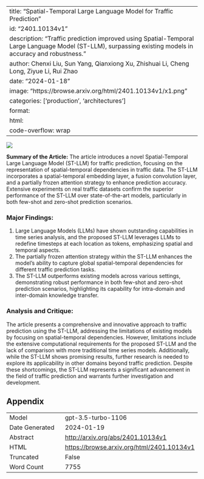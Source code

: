 
---
title: "Spatial-Temporal Large Language Model for Traffic Prediction"
id: "2401.10134v1"
description: "Traffic prediction improved using Spatial-Temporal Large Language Model (ST-LLM), surpassing existing models in accuracy and robustness."
author: Chenxi Liu, Sun Yang, Qianxiong Xu, Zhishuai Li, Cheng Long, Ziyue Li, Rui Zhao
date: "2024-01-18"
image: "https://browse.arxiv.org/html/2401.10134v1/x1.png"
categories: ['production', 'architectures']
format:
  html:
    code-overflow: wrap
---

![](https://browse.arxiv.org/html/2401.10134v1/x1.png)

**Summary of the Article:**
The article introduces a novel Spatial-Temporal Large Language Model (ST-LLM) for traffic prediction, focusing on the representation of spatial-temporal dependencies in traffic data. The ST-LLM incorporates a spatial-temporal embedding layer, a fusion convolution layer, and a partially frozen attention strategy to enhance prediction accuracy. Extensive experiments on real traffic datasets confirm the superior performance of the ST-LLM over state-of-the-art models, particularly in both few-shot and zero-shot prediction scenarios.

### Major Findings:
1. Large Language Models (LLMs) have shown outstanding capabilities in time series analysis, and the proposed ST-LLM leverages LLMs to redefine timesteps at each location as tokens, emphasizing spatial and temporal aspects.
2. The partially frozen attention strategy within the ST-LLM enhances the model's ability to capture global spatial-temporal dependencies for different traffic prediction tasks.
3. The ST-LLM outperforms existing models across various settings, demonstrating robust performance in both few-shot and zero-shot prediction scenarios, highlighting its capability for intra-domain and inter-domain knowledge transfer.

### Analysis and Critique:
The article presents a comprehensive and innovative approach to traffic prediction using the ST-LLM, addressing the limitations of existing models by focusing on spatial-temporal dependencies. However, limitations include the extensive computational requirements for the proposed ST-LLM and the lack of comparison with more traditional time series models. Additionally, while the ST-LLM shows promising results, further research is needed to explore its applicability in other domains beyond traffic prediction. Despite these shortcomings, the ST-LLM represents a significant advancement in the field of traffic prediction and warrants further investigation and development.

## Appendix

|          |          |
|----------|----------|
| Model     | gpt-3.5-turbo-1106       |
| Date Generated     | 2024-01-19       |
| Abstract | [http://arxiv.org/abs/2401.10134v1](http://arxiv.org/abs/2401.10134v1)        |
| HTML     | [https://browse.arxiv.org/html/2401.10134v1](https://browse.arxiv.org/html/2401.10134v1)       |
| Truncated       | False       |
| Word Count       | 7755       |